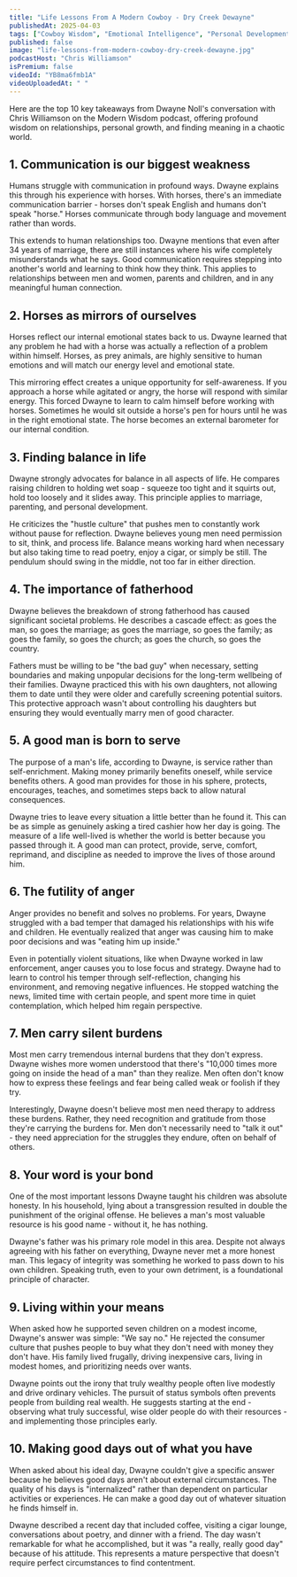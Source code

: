 ```yaml
---
title: "Life Lessons From A Modern Cowboy - Dry Creek Dewayne"
publishedAt: 2025-04-03
tags: ["Cowboy Wisdom", "Emotional Intelligence", "Personal Development"]
published: false
image: "life-lessons-from-modern-cowboy-dry-creek-dewayne.jpg"
podcastHost: "Chris Williamson"
isPremium: false
videoId: "YB8ma6fmb1A"
videoUploadedAt: " "
---
```



<PodcastSummaryPageLayout frontmatter={frontmatter}>

Here are the top 10 key takeaways from Dwayne Noll's conversation with Chris Williamson on the Modern Wisdom podcast, offering profound wisdom on relationships, personal growth, and finding meaning in a chaotic world.

## 1. Communication is our biggest weakness

Humans struggle with communication in profound ways. Dwayne explains this through his experience with horses. With horses, there's an immediate communication barrier - horses don't speak English and humans don't speak "horse." Horses communicate through body language and movement rather than words.

This extends to human relationships too. Dwayne mentions that even after 34 years of marriage, there are still instances where his wife completely misunderstands what he says. Good communication requires stepping into another's world and learning to think how they think. This applies to relationships between men and women, parents and children, and in any meaningful human connection.

## 2. Horses as mirrors of ourselves

Horses reflect our internal emotional states back to us. Dwayne learned that any problem he had with a horse was actually a reflection of a problem within himself. Horses, as prey animals, are highly sensitive to human emotions and will match our energy level and emotional state.

This mirroring effect creates a unique opportunity for self-awareness. If you approach a horse while agitated or angry, the horse will respond with similar energy. This forced Dwayne to learn to calm himself before working with horses. Sometimes he would sit outside a horse's pen for hours until he was in the right emotional state. The horse becomes an external barometer for our internal condition.

## 3. Finding balance in life

Dwayne strongly advocates for balance in all aspects of life. He compares raising children to holding wet soap - squeeze too tight and it squirts out, hold too loosely and it slides away. This principle applies to marriage, parenting, and personal development.

He criticizes the "hustle culture" that pushes men to constantly work without pause for reflection. Dwayne believes young men need permission to sit, think, and process life. Balance means working hard when necessary but also taking time to read poetry, enjoy a cigar, or simply be still. The pendulum should swing in the middle, not too far in either direction.

## 4. The importance of fatherhood

Dwayne believes the breakdown of strong fatherhood has caused significant societal problems. He describes a cascade effect: as goes the man, so goes the marriage; as goes the marriage, so goes the family; as goes the family, so goes the church; as goes the church, so goes the country.

Fathers must be willing to be "the bad guy" when necessary, setting boundaries and making unpopular decisions for the long-term wellbeing of their families. Dwayne practiced this with his own daughters, not allowing them to date until they were older and carefully screening potential suitors. This protective approach wasn't about controlling his daughters but ensuring they would eventually marry men of good character.

## 5. A good man is born to serve

The purpose of a man's life, according to Dwayne, is service rather than self-enrichment. Making money primarily benefits oneself, while service benefits others. A good man provides for those in his sphere, protects, encourages, teaches, and sometimes steps back to allow natural consequences.

Dwayne tries to leave every situation a little better than he found it. This can be as simple as genuinely asking a tired cashier how her day is going. The measure of a life well-lived is whether the world is better because you passed through it. A good man can protect, provide, serve, comfort, reprimand, and discipline as needed to improve the lives of those around him.

## 6. The futility of anger

Anger provides no benefit and solves no problems. For years, Dwayne struggled with a bad temper that damaged his relationships with his wife and children. He eventually realized that anger was causing him to make poor decisions and was "eating him up inside."

Even in potentially violent situations, like when Dwayne worked in law enforcement, anger causes you to lose focus and strategy. Dwayne had to learn to control his temper through self-reflection, changing his environment, and removing negative influences. He stopped watching the news, limited time with certain people, and spent more time in quiet contemplation, which helped him regain perspective.

## 7. Men carry silent burdens

Most men carry tremendous internal burdens that they don't express. Dwayne wishes more women understood that there's "10,000 times more going on inside the head of a man" than they realize. Men often don't know how to express these feelings and fear being called weak or foolish if they try.

Interestingly, Dwayne doesn't believe most men need therapy to address these burdens. Rather, they need recognition and gratitude from those they're carrying the burdens for. Men don't necessarily need to "talk it out" - they need appreciation for the struggles they endure, often on behalf of others.

## 8. Your word is your bond

One of the most important lessons Dwayne taught his children was absolute honesty. In his household, lying about a transgression resulted in double the punishment of the original offense. He believes a man's most valuable resource is his good name - without it, he has nothing.

Dwayne's father was his primary role model in this area. Despite not always agreeing with his father on everything, Dwayne never met a more honest man. This legacy of integrity was something he worked to pass down to his own children. Speaking truth, even to your own detriment, is a foundational principle of character.

## 9. Living within your means

When asked how he supported seven children on a modest income, Dwayne's answer was simple: "We say no." He rejected the consumer culture that pushes people to buy what they don't need with money they don't have. His family lived frugally, driving inexpensive cars, living in modest homes, and prioritizing needs over wants.

Dwayne points out the irony that truly wealthy people often live modestly and drive ordinary vehicles. The pursuit of status symbols often prevents people from building real wealth. He suggests starting at the end - observing what truly successful, wise older people do with their resources - and implementing those principles early.

## 10. Making good days out of what you have

When asked about his ideal day, Dwayne couldn't give a specific answer because he believes good days aren't about external circumstances. The quality of his days is "internalized" rather than dependent on particular activities or experiences. He can make a good day out of whatever situation he finds himself in.

Dwayne described a recent day that included coffee, visiting a cigar lounge, conversations about poetry, and dinner with a friend. The day wasn't remarkable for what he accomplished, but it was "a really, really good day" because of his attitude. This represents a mature perspective that doesn't require perfect circumstances to find contentment.

</PodcastSummaryPageLayout>
